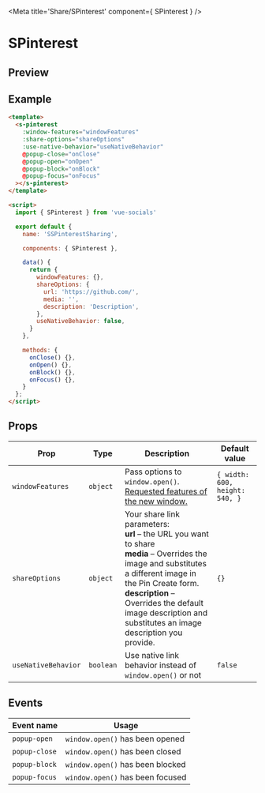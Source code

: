 
<Meta title='Share/SPinterest' component={ SPinterest } />

<style>{`
  .custom-preview .base-canvas {
    height: auto;
  }
`}</style>

# SPinterest

## Preview

<Preview className="custom-preview">
  <Story id='share-spinterest--default' />
</Preview>

## Example

```html
<template>
  <s-pinterest
    :window-features="windowFeatures"
    :share-options="shareOptions"
    :use-native-behavior="useNativeBehavior"
    @popup-close="onClose"
    @popup-open="onOpen"
    @popup-block="onBlock"
    @popup-focus="onFocus"
  ></s-pinterest>
</template>

<script>
  import { SPinterest } from 'vue-socials'

  export default {
    name: 'SSPinterestSharing',

    components: { SPinterest },

    data() {
      return {
        windowFeatures: {},
        shareOptions: {
          url: 'https://github.com/',
          media: '',
          description: 'Description',
        },
        useNativeBehavior: false,
      }
    },

    methods: {
      onClose() {},
      onOpen() {},
      onBlock() {},
      onFocus() {},
    }
  };
</script>
```

## Props

| Prop | Type | Description | Default value |
| ------ | ------ | ------ | ------ |
`windowFeatures` | `object` | Pass options to `window.open()`. [Requested features of the new window.](https://developer.mozilla.org/en-US/docs/Web/API/Window/open#window_features) | `{ width: 600, height: 540, }`
`shareOptions` | `object` | Your share link parameters: <br /> **url** – the URL you want to share <br /> **media** – Overrides the image and substitutes a different image in the Pin Create form. <br /> **description** – Overrides the default image description and substitutes an image description you provide. <br /> | `{}`
`useNativeBehavior` | `boolean` | Use native link behavior instead of `window.open()` or not | `false`

## Events

| Event name | Usage |
| ------ | ------ |
`popup-open` | `window.open()` has been opened |
`popup-close` | `window.open()` has been closed |
`popup-block` | `window.open()` has been blocked |
`popup-focus` | `window.open()` has been focused |

